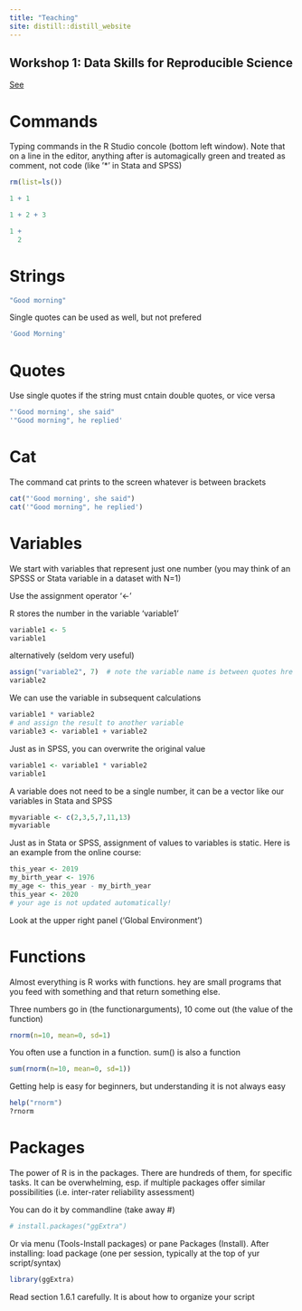 ```yaml
---
title: "Teaching"
site: distill::distill_website
---
```


## Workshop 1: Data Skills for Reproducible Science
[See](https://psyteachr.github.io/msc-data-skills/intro.html)


# Commands
Typing commands in the R Studio concole (bottom left window). Note that on a line in the editor, anything after is automagically green and treated as comment, not code (like '*' in Stata and SPSS)

```r
rm(list=ls())

1 + 1

1 + 2 + 3

1 +
  2
```



# Strings
```r
"Good morning"
```



Single quotes can be used as well, but not prefered
```r
'Good Morning'
```


# Quotes
Use single quotes if the string must cntain double quotes, or vice versa

```r
"'Good morning', she said"
'"Good morning", he replied'
```


# Cat
The command cat prints to the screen whatever is between brackets
```r
cat("'Good morning', she said")
cat('"Good morning", he replied')
```


# Variables
We start with variables that represent just one number (you may think of an SPSSS or Stata variable in a dataset with N=1)

Use the assignment operator '<-'

R stores the number in the variable 'variable1'
```r
variable1 <- 5
variable1
```

alternatively (seldom very useful)
```r
assign("variable2", 7)  # note the variable name is between quotes hre
variable2
```

We can use the variable in subsequent calculations 
```r
variable1 * variable2
# and assign the result to another variable
variable3 <- variable1 + variable2
```

Just as in SPSS, you can overwrite the original value
```r
variable1 <- variable1 * variable2
variable1
```



A variable does not need to be a single number, it can be a vector like our variables in Stata and SPSS

```r
myvariable <- c(2,3,5,7,11,13)
myvariable
```


Just as in Stata or SPSS, assignment of values to variables is static.
Here is an example from the online course:

```r
this_year <- 2019
my_birth_year <- 1976
my_age <- this_year - my_birth_year
this_year <- 2020
# your age is not updated automatically!
```

Look at the upper right panel ('Global Environment')

# Functions
Almost everything is R works with functions. hey are small programs that you feed with something and that return something else. 

Three numbers go in (the functionarguments), 10 come out (the value of the function)
```r
rnorm(n=10, mean=0, sd=1)
```

You often use a function in a function. sum() is also a function

```r
sum(rnorm(n=10, mean=0, sd=1))
```


Getting help is easy for beginners, but understanding it is not always easy

```r
help("rnorm")
?rnorm
```


# Packages
The power of R is in the packages. There are hundreds of them, for specific tasks. It can be overwhelming, esp. if multiple packages offer similar possibilities (i.e. inter-rater reliability assessment)

You can do it by commandline (take away #)

```r
# install.packages("ggExtra")
```

Or via menu (Tools-Install packages) or pane Packages (Install).
After installing: load package (one per session, typically at the top of yur script/syntax)

```r
library(ggExtra)
```

Read section 1.6.1 carefully. It is about how to organize your script
